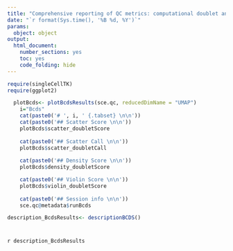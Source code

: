 ```yaml
---
title: "Comprehensive reporting of QC metrics: computational doublet annotation using bcds"
date: "`r format(Sys.time(), '%B %d, %Y')`"
params: 
  object: object
output:
  html_document:
    number_sections: yes
    toc: yes
    code_folding: hide
---
```


```r
require(singleCellTK)
require(ggplot2)
```

```r
  plotBcds<- plotBcdsResults(sce.qc, reducedDimName = "UMAP")
    i="Bcds"
    cat(paste0('# ', i, ' {.tabset} \n\n'))
    cat(paste0('## Scatter Score \n\n'))
    plotBcds$scatter_doubletScore
    
    cat(paste0('## Scatter Call \n\n'))
    plotBcds$scatter_doubletCall
   
    cat(paste0('## Density Score \n\n'))
    plotBcds$density_doubletScore

    cat(paste0('## Violin Score \n\n'))
    plotBcds$violin_doubletScore
    
    cat(paste0('## Session info \n\n'))
    sce.qc@metadata$runBcds
```

```r
description_BcdsResults<- descriptionBCDS()
```

# {.unlisted .unnumbered .toc-ignore}
`r description_BcdsResults`
